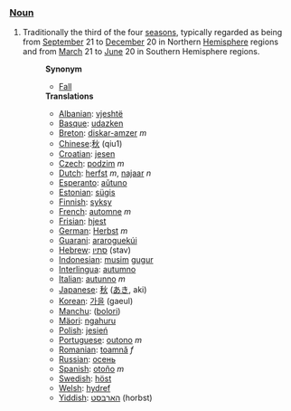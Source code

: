===[[Noun]]===
# Traditionally the third of the four [[season]]s, typically regarded as being from [[September]] 21 to [[December]] 20 in Northern [[Hemisphere]] regions and from [[March]] 21 to [[June]] 20 in Southern Hemisphere regions.
#:'''Synonym'''
#:*[[Fall]]
#:'''Translations'''
#:*[[Albanian]]: [[vjeshtë]]
#:*[[Basque]]: [[udazken]]
#:*[[Breton]]: [[diskar-amzer]] ''m''
#:*[[Chinese]]:[[秋]] (qiu1)
#:*[[Croatian]]: [[jesen]]
#:*[[Czech]]: [[podzim]] ''m''
#:*[[Dutch]]: [[herfst]] ''m'', [[najaar]] ''n''
#:*[[Esperanto]]: [[aŭtuno]]
#:*[[Estonian]]: [[sügis]]
#:*[[Finnish]]: [[syksy]]
#:*[[French]]: [[automne]] ''m''
#:*[[Frisian]]: [[hjest]]
#:*[[German]]: [[Herbst]] ''m''
#:*[[Guarani]]: [[araroguekúi]]
#:*[[Hebrew]]: [[סתיו]] (stav)
#:*[[Indonesian]]: [[musim]] [[gugur]]
#:*[[Interlingua]]: [[autumno]]
#:*[[Italian]]: [[autunno]] ''m''
#:*[[Japanese]]: [[秋]] ([[あき]], aki)
#:*[[Korean]]: [[가을]] (gaeul)
#:*[[Manchu]]: ([[bolori]])
#:*[[Mäori]]: [[ngahuru]]
#:*[[Polish]]: [[jesień]]
#:*[[Portuguese]]: [[outono]] ''m''
#:*[[Romanian]]: [[toamnă]] ''f''
#:*[[Russian]]: [[осень]]
#:*[[Spanish]]: [[otoño]] ''m''
#:*[[Swedish]]: [[höst]]
#:*[[Welsh]]: [[hydref]]
#:*[[Yiddish]]: [[האַרבּסט]] (horbst)